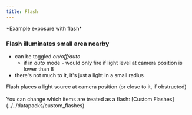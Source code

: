 ```yaml
---
title: Flash
---
```


<div style={{ textAlign: "center" }}>
<Asset location="exposure:flash" width={400} title="Exposure with flash" style={{ textAlign: "center" }}/>
*Example exposure with flash*
</div>

### Flash illuminates small area nearby

- can be toggled *on/off/auto*
    - if in *auto* mode - would only fire if light level at camera position is lower than 8
- there's not much to it, it's just a light in a small radius

<div name='NOTE' style={{ display: 'inline-block', margin: '2px' }}>
    <div style={{ display: 'flex', alignItems: 'top', backgroundColor: '#232425', borderRadius: '6px', padding: '8px 12px' }}>
      <RocketIcon style={{ color: '#F4EFE9', marginRight: '8px' }} width={20} />
      <span style={{ color: '#F4EFE9', fontSize: '15px' }}>Flash places a light source at camera position (or close to it, if obstructed)</span>
    </div>
</div><br/>

<div style={{ display: 'inline-block', margin: '2px' }}>
    <div style={{ display: 'flex', alignItems: 'top', backgroundColor: '#21252b', borderRadius: '6px', padding: '8px 12px' }}>
      <InfoIcon style={{ color: '#63b3eb', marginRight: '8px' }} width={20} />
      <span style={{ color: '#63b3eb', fontSize: '15px' }}>You can change which items are treated as a flash: [Custom Flashes](../../datapacks/custom_flashes)</span>
    </div>
</div><br/>